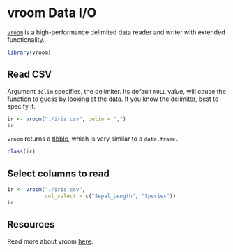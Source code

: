 # vroom Data I/O {#sec-vroom}

[`vroom`](https://vroom.r-lib.org/index.html) is a high-performance delimited data 
reader and writer with extended functionality.

```r
library(vroom)
```

## Read CSV

Argument `delim` specifies, the delimiter. Its default `NULL` value, will cause the 
function to guess by looking at the data. If you know the delimiter, best to specify it.

```r
ir <- vroom("./iris.csv", delim = ",")
ir
```

`vroom` returns a [tibble](https://tibble.tidyverse.org/), which is very similar to a
`data.frame.`

```r
class(ir)
```

## Select columns to read

```r
ir <- vroom("./iris.csv", 
            col_select = c("Sepal_Length", "Species"))
ir
```

## Resources

Read more about vroom [here](https://vroom.r-lib.org/index.html).
